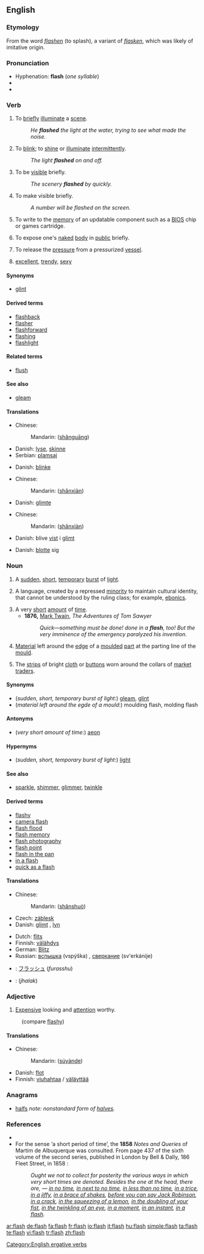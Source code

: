 {{wikipedia}}
==English==

===Etymology===
From the {{ME.}} word ''[[flashen]]'' (to splash), a variant of ''[[flasken]]'', which was likely of imitative origin.

===Pronunciation===
* Hyphenation: '''flash''' (''one syllable'')
* {{rhymes|æʃ}}
* {{audio|en-us-flash.ogg|Audio (US)}}

===Verb===
{{en-verb|flash|es}}

# To [[brief]]ly [[illuminate]] a [[scene]].
#: ''He '''flashed''' the light at the water, trying to see what made the noise.''
# To [[blink]]; to [[shine]] or [[illuminate]] [[intermittent]]ly.
#: ''The light '''flashed''' on and off.''
# To be [[visible]] briefly.
#: ''The scenery '''flashed''' by quickly.''
# To make visible briefly.
#: ''A number will be flashed on the screen.''
# {{computing}} To write to the [[memory]] of an updatable component such as a [[BIOS]] chip or games cartridge.
# {{ambitransitive|informal}} To expose one's [[naked]] [[body]] in [[public]] briefly.
# {{metallurgy}} To release the [[pressure]] from a pressurized [[vessel]].
# {{obsolete}}{{slang}} [[excellent]], [[trendy]], [[sexy]]

====Synonyms====
* {{sense|to briefly illuminate}} [[glint]]

====Derived terms====
* [[flashback]]
* [[flasher]]
* [[flashforward]]
* [[flashing]]
* [[flashlight]]

====Related terms====
* [[flush]] {{qualifier|possibly}}

====See also====
* [[gleam]]

====Translations====
{{trans-top|briefly illuminate a scene}}
* Chinese:
*: Mandarin: {{zh-ts|閃光|闪光}} ([[shǎn]][[guāng]])
{{trans-mid}}
* Danish: [[lyse]], [[skinne]]
* Serbian: [[plamsaj]]
{{trans-bottom}}

{{trans-top|blink}}
* Danish: [[blinke]]
{{trans-mid}}
{{trans-bottom}}

{{trans-top|be visible briefly}}
* Chinese:
*: Mandarin: {{zh-ts|[[閃]][[現]]|[[闪]][[现]]}} ([[shǎn]][[xiàn]])
{{trans-mid}}
* Danish: [[glimte]]
{{trans-bottom}}

{{trans-top|make visible briefly}}
* Chinese:
*: Mandarin: {{zh-ts|[[使]][[閃]][[現]]|[[使]][[闪]][[现]]}} ([[shǎn]][[xiàn]])
{{trans-mid}}
* Danish: blive [[vise|vist]] i [[glimt]]
{{trans-bottom}}

{{trans-top|expose one's naked body briefly in public}}
* Danish: [[blotte]] sig
{{trans-mid}}
{{trans-bottom}}

===Noun===
{{en-noun|flashes}}

# A [[sudden]], [[short]], [[temporary]] [[burst]] of [[light]].
# {{linguistics}} A language, created by a repressed [[minority]] to maintain cultural identity, that cannot be understood by the ruling class; for example, [[Ebonics|ebonics]].
# A very [[short]] [[amount]] of [[time]].
#* '''1876,''' [[w:Mark Twain|Mark Twain]], ''The Adventures of Tom Sawyer''
#*: ''Quick—something must be done! done in a '''flash''', too! But the very imminence of the emergency paralyzed his invention.''
# [[material|Material]] left around the [[edge]] of a [[mould|moulded]] [[part]] at the parting line of the [[mould]].
# {{Cockney}} The [[strips]] of bright [[cloth]] or [[buttons]] worn around the collars of [[market]] [[traders]].

====Synonyms====
* (''sudden, short, temporary burst of light'':) [[gleam]], [[glint]]
* (''material left around the egde of a mould'':) moulding flash, molding flash

====Antonyms====
* (''very short amount of time'':) [[aeon]]

====Hypernyms====
* (''sudden, short, temporary burst of light'':) [[light]]

====See also====
* [[sparkle]], [[shimmer]], [[glimmer]], [[twinkle]]

====Derived terms====
* [[flashy]]
* [[camera flash]]
* [[flash flood]]
* [[flash memory]]
* [[flash photography]]
* [[flash point]]
* [[flash in the pan]]
* [[in a flash]]
* [[quick as a flash]]

====Translations====
{{trans-top|burst of light}}
* Chinese:
*: Mandarin: {{zh-ts|閃爍|闪烁}} ([[shǎn]][[shuò]])
* Czech: [[záblesk]] {{m}}
* Danish: [[glimt]] {{n}}, [[lyn]] {{n}}
{{trans-mid}}
* Dutch: [[flits]] {{f}}
* Finnish: [[välähdys]]
* German: [[Blitz]] {{m}}
* Russian: [[вспышка]] (vspýška) {{f}}, [[сверкание]] (sv'erkánije) {{n}}
{{trans-bottom}}

{{checktrans-top}}
* {{ttbc|Japanese}}: [[フラッシュ]] (''furasshu'')
* {{ttbc|Urdu}}: (''jhalak'')
{{trans-bottom}}

===Adjective===
{{en-adj}}

# {{context|UK|and|NZ|slang}} [[expensive|Expensive]] looking and [[attention]] worthy.
: (compare [[flashy]])

====Translations====
{{trans-top|expensive looking and attention worthy}}
* Chinese:
*: Mandarin: {{zh-ts|[[俗]][[豔]]的|[[俗]][[艳]]的}} ([[sú]][[yàn]][[de]])
{{trans-mid}}
* Danish: [[flot]]
* Finnish: [[viuhahtaa]]  / [[väläyttää]]
{{trans-bottom}}

===Anagrams===
* [[halfs]] ''note: nonstandard form of [[halves]].''

===References===
* {{R:Online Etymology Dictionary}}
* For the sense ‘a short period of time’, the '''1858''' ''Notes and Queries'' of Martim de Albuquerque was consulted. From page 437 of the sixth volume of the second series, published in London by Bell & Dally, 186 Fleet Street, in 1858 :
*: ''Ought we not to collect for posterity the various ways in which very short times are denoted. Besides the one at the head, there are, — [[in no time]], [[in next to no time]], [[in less than no time]], [[in a trice]], [[in a jiffy]], [[in a brace of shakes]], [[before you can say Jack Robinson]], [[in a crack]], [[in the squeezing of a lemon]], [[in the doubling of your fist]], [[in the twinkling of an eye]], [[in a moment]], [[in an instant]], [[in a flash]].''

[[Category:English ergative verbs]]

[[ar:flash]]
[[de:flash]]
[[fa:flash]]
[[fr:flash]]
[[io:flash]]
[[it:flash]]
[[hu:flash]]
[[simple:flash]]
[[ta:flash]]
[[te:flash]]
[[vi:flash]]
[[tr:flash]]
[[zh:flash]]